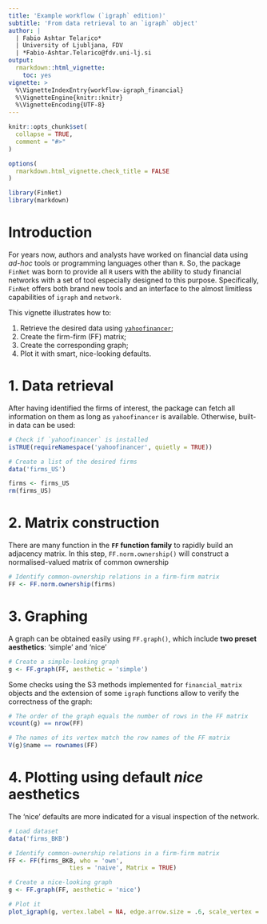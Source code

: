 ---
title: 'Example workflow (`igraph` edition)'
subtitle: 'From data retrieval to an `igraph` object'
author: |
  | Fabio Ashtar Telarico*
  | University of Ljubljana, FDV
  | *Fabio-Ashtar.Telarico@fdv.uni-lj.si
output: 
  rmarkdown::html_vignette:
    toc: yes
vignette: >
  %\VignetteIndexEntry{workflow-igraph_financial}
  %\VignetteEngine{knitr::knitr}
  %\VignetteEncoding{UTF-8}
---

```{r, include = FALSE}
knitr::opts_chunk$set(
  collapse = TRUE,
  comment = "#>"
)

options(
  rmarkdown.html_vignette.check_title = FALSE
)

library(FinNet)
library(markdown)
```

# Introduction
For years now, authors and analysts have worked on financial data using *ad-hoc* tools or programming languages other than `R`. So, the package `FinNet` was born to provide all `R` users with the ability to study financial networks with a set of tool especially designed to this purpose. Specifically, `FinNet` offers both brand new tools and an interface to the almost limitless capabilities of `igraph` and `network`.

This vignette illustrates how to:

1. Retrieve the desired data using [`yahoofinancer`](https://CRAN.R-project.org/package=yahoofinancer );
2. Create the firm-firm (FF) matrix;
3. Create the corresponding graph;
4. Plot it with smart, nice-looking defaults.

# 1. Data retrieval

After having identified the firms of interest, the package can fetch all information on them as long as `yahoofinancer` is available. Otherwise, built-in data can be used:

```{r workflow_1, echo=TRUE}
# Check if `yahoofinancer` is installed
isTRUE(requireNamespace('yahoofinancer', quietly = TRUE))

# Create a list of the desired firms
data('firms_US')
```

```{r clean, echo=FALSE, include=FALSE}
firms <- firms_US
rm(firms_US)
```

# 2. Matrix construction
There are many function in the **`FF` function family** to rapidly build an adjacency matrix. In this step, `FF.norm.ownership()` will construct a normalised-valued matrix of common ownership

```{r workflow_3, echo=TRUE}
# Identify common-ownership relations in a firm-firm matrix
FF <- FF.norm.ownership(firms)
```

# 3. Graphing
A graph can be obtained easily using `FF.graph()`, which include **two preset aesthetics**: 'simple' and 'nice'

```{r workflow_4, echo=TRUE}
# Create a simple-looking graph
g <- FF.graph(FF, aesthetic = 'simple')
```

Some checks using the S3 methods implemented for `financial_matrix` objects and the extension of some `igraph` functions allow to verify the correctness of the graph:

```{r checks, echo=TRUE}
# The order of the graph equals the number of rows in the FF matrix
vcount(g) == nrow(FF)

# The names of its vertex match the row names of the FF matrix
V(g)$name == rownames(FF)
```


# 4. Plotting using default *nice* aesthetics 

The 'nice' defaults are more indicated for a visual inspection of the network.

```{r workflow_5, echo=TRUE}
# Load dataset
data('firms_BKB')

# Identify common-ownership relations in a firm-firm matrix
FF <- FF(firms_BKB, who = 'own',
                 ties = 'naive', Matrix = TRUE)

# Create a nice-looking graph
g <- FF.graph(FF, aesthetic = 'nice')

# Plot it
plot_igraph(g, vertex.label = NA, edge.arrow.size = .6, scale_vertex = 10)

```
